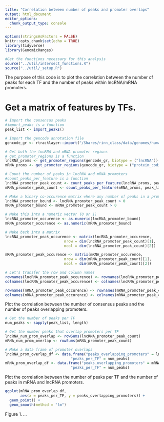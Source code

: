 ```yaml
---
title: "Correlation between number of peaks and promoter overlaps"
output: html_document
editor_options: 
  chunk_output_type: console
---
```


```r
options(stringsAsFactors = FALSE)
knitr::opts_chunk$set(echo = TRUE)
library(tidyverse)
library(GenomicRanges)

#Get the functions necessary for this analysis
source("../util/intersect_functions.R")
source("../util/_setup.R")
```

The purpose of this code is to plot the correlation between the number of peaks for each TF and the number of peaks within lncRNA/mRNA promoters.

# Get a matrix of features by TFs.

```r
# Import the consensus peaks
#import_peaks is a function
peak_list <- import_peaks()

# Import the gencode annotation file
gencode_gr <- rtracklayer::import("/Shares/rinn_class/data/genomes/human/gencode/v32/gencode.v32.annotation.gtf")

# Get both the lncRNA and mRNA promoter regions
# get_promoter_regions is a function
lncRNA_proms <- get_promoter_regions(gencode_gr, biotype = ("lncRNA"))
mRNA_proms <- get_promoter_regions(gencode_gr, biotype = ("protein_coding"))

# Count the number of peaks in lncRNA and mRNA promoters
#count_peaks_per_feature is a function
lncRNA_promoter_peak_count <- count_peaks_per_feature(lncRNA_proms, peak_list)
mRNA_promoter_peak_count <- count_peaks_per_feature(mRNA_proms, peak_list)
```

```r
# Make a binary co-occurence matrix where any number of peaks in a promoter for a tf is considered binding.
lncRNA_promoter_bound <- lncRNA_promoter_peak_count > 0
mRNA_promoter_bound <- mRNA_promoter_peak_count > 0

# Make this into a numeric vector (0 or 1)
lncRNA_promoter_occurence <- as.numeric(lncRNA_promoter_bound)
mRNA_promoter_occurence <- as.numeric(mRNA_promoter_bound)

# Make back into a matrix
lncRNA_promoter_peak_occurence <- matrix(lncRNA_promoter_occurence, 
                           nrow = dim(lncRNA_promoter_peak_count)[1],
                           ncol = dim(lncRNA_promoter_peak_count)[2])

mRNA_promoter_peak_occurence <- matrix(mRNA_promoter_occurence, 
                           nrow = dim(mRNA_promoter_peak_count)[1],
                           ncol = dim(mRNA_promoter_peak_count)[2])

# Let's transfer the row and column names
rownames(lncRNA_promoter_peak_occurence) <- rownames(lncRNA_promoter_peak_count)
colnames(lncRNA_promoter_peak_occurence) <- colnames(lncRNA_promoter_peak_count)

rownames(mRNA_promoter_peak_occurence) <- rownames(mRNA_promoter_peak_count)
colnames(mRNA_promoter_peak_occurence) <- colnames(mRNA_promoter_peak_count)
```

Plot the correlation between the number of consensus peaks and the number of peaks overlapping promoters.

```r

# Get the number of peaks per TF
num_peaks <- sapply(peak_list, length)

# Get the number peaks that overlap promoters per TF
lncRNA_num_prom_overlap <- rowSums(lncRNA_promoter_peak_count)
mRNA_num_prom_overlap <- rowSums(mRNA_promoter_peak_count)

# Make a data frame of promoter overlaps
lncRNA_prom_overlap_df <- data.frame("peaks_overlapping_promoters" = lncRNA_num_prom_overlap,
                              "peaks_per_TF" = num_peaks)
mRNA_prom_overlap_df <- data.frame("peaks_overlapping_promoters" = mRNA_num_prom_overlap,
                              "peaks_per_TF" = num_peaks)
```

Plot the correlation between the number of peaks per TF and the number of peaks in mRNA and lncRNA promoters.

```r

ggplot(mRNA_prom_overlap_df,
       aes(x = peaks_per_TF, y = peaks_overlapping_promoters)) +
  geom_point() + 
  geom_smooth(method = "lm")
```

Figure 1. ...



